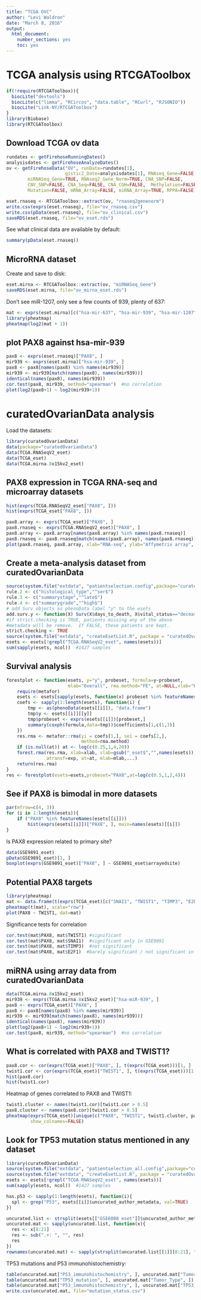 ```yaml
---
title: "TCGA OVC"
author: "Levi Waldron"
date: "March 8, 2016"
output: 
  html_document: 
    number_sections: yes
    toc: yes
---
```


# TCGA analysis using RTCGAToolbox

```r
if(!require(RTCGAToolbox)){
  biocLite("devtools")
  biocLite(c("limma", "RCircos", "data.table", "RCurl", "RJSONIO"))
  biocLite("Link-NY/RTCGAToolbox")
}
library(Biobase)
library(RTCGAToolbox)
```

## Download TCGA ov data

```r
rundates <- getFirehoseRunningDates()
analysisdates <- getFirehoseAnalyzeDates()
ov <- getFirehoseData("OV", runDate=rundates[1],
                      gistic2_Date=analysisdates[1], RNAseq_Gene=FALSE, 
        miRNASeq_Gene=TRUE, RNAseq2_Gene_Norm=TRUE, CNA_SNP=FALSE,
        CNV_SNP=FALSE, CNA_Seq=FALSE, CNA_CGH=FALSE,  Methylation=FALSE,
        Mutation=FALSE, mRNA_Array=FALSE, miRNA_Array=TRUE, RPPA=FALSE)
```

```r
eset.rnaseq <- RTCGAToolbox::extract(ov, "rnaseq2genenorm")
write.csv(exprs(eset.rnaseq), file="ov_rnaseq.csv")
write.csv(pData(eset.rnaseq), file="ov_clinical.csv")
saveRDS(eset.rnaseq, file="ov_eset.rds")
```

See what clinical data are available by default:

```r
summary(pData(eset.rnaseq))
```


## MicroRNA dataset
Create and save to disk:
```r
eset.mirna <- RTCGAToolbox::extract(ov, "miRNASeq_Gene")
saveRDS(eset.mirna, file="ov_mirna_eset.rds")
```

Don't see miR-1207, only see a few counts of 939, plenty of 637:

```r
mat <- exprs(eset.mirna)[c("hsa-mir-637", "hsa-mir-939", "hsa-mir-1207"), ]
library(pheatmap)
pheatmap(log2(mat + 1))
```

## plot PAX8 against hsa-mir-939

```r
pax8 <- exprs(eset.rnaseq)["PAX8", ]
mir939 <- exprs(eset.mirna)["hsa-mir-939", ]
pax8 <- pax8[names(pax8) %in% names(mir939)]
mir939 <- mir939[match(names(pax8), names(mir939))]
identical(names(pax8), names(mir939))
cor.test(pax8, mir939, method="spearman")  #no correlation
plot(log2(pax8+1) ~ log2(mir939+1))
```

# curatedOvarianData analysis

Load the datasets:

```r
library(curatedOvarianData)
data(package="curatedOvarianData")
data(TCGA.RNASeqV2_eset)
data(TCGA_eset)
data(TCGA.mirna.8x15kv2_eset)
```

## PAX8 expression in TCGA RNA-seq and microarray datasets

```r
hist(exprs(TCGA.RNASeqV2_eset["PAX8", ]))
hist(exprs(TCGA_eset["PAX8", ]))
```

```r
pax8.array <- exprs(TCGA_eset)["PAX8", ]
pax8.rnaseq <- exprs(TCGA.RNASeqV2_eset)["PAX8", ]
pax8.array <- pax8.array[names(pax8.array) %in% names(pax8.rnaseq)]
pax8.rnaseq <- pax8.rnaseq[match(names(pax8.array), names(pax8.rnaseq))]
plot(pax8.rnaseq, pax8.array, xlab="RNA-seq", ylab="Affymetrix array", main="PAX8 log2 expression")
```

## Create a meta-analysis dataset from curatedOvarianData

```r
source(system.file("extdata", "patientselection.config",package="curatedOvarianData"))
rule.2 <- c("histological_type","^ser$")
rule.3 <- c("summarystage","^late$")
rule.4 <- c("summarygrade","^high$")
# add Surv objects as phenoData label "y" to the esets
add.surv.y <- function(X) Surv(X$days_to_death, X$vital_status=="deceased")
#if strict.checking is TRUE, patients missing any of the above
#metadata will be remove.  If FALSE, these patients are kept.
strict.checking <- TRUE
source(system.file("extdata", "createEsetList.R", package = "curatedOvarianData"))
esets <- esets[!grepl("TCGA.RNASeqV2_eset", names(esets))]
sum(sapply(esets, ncol))  #1427 samples
```


## Survival analysis

```r
forestplot <- function(esets, y="y", probeset, formula=y~probeset,
                       mlab="Overall", rma.method="FE", at=NULL,xlab="Hazard Ratio",...) {
    require(metafor)
    esets <- esets[sapply(esets, function(x) probeset %in% featureNames(x))]
    coefs <- sapply(1:length(esets), function(i) {
        tmp <- as(phenoData(esets[[i]]), "data.frame")
        tmp$y <- esets[[i]][[y]]
        tmp$probeset <- exprs(esets[[i]])[probeset,]
        summary(coxph(formula,data=tmp))$coefficients[1,c(1,3)]
    })
    res.rma <- metafor::rma(yi = coefs[1,], sei = coefs[2,],
                            method=rma.method)
    if (is.null(at)) at <- log(c(0.25,1,4,20))
    forest.rma(res.rma, xlab=xlab, slab=gsub("_eset$","",names(esets)),
               atransf=exp, at=at, mlab=mlab,...)
    return(res.rma)
}
res <- forestplot(esets=esets,probeset="PAX8",at=log(c(0.5,1,2,4)))
```

## See if PAX8 is bimodal in more datasets

```r
par(mfrow=c(4, 3))
for (i in 1:length(esets)){
    if ("PAX8" %in% featureNames(esets[[i]]))
        hist(exprs(esets[[i]])["PAX8", ], main=names(esets)[[i]])
}
```

Is PAX8 expression related to primary site? 

```r
data(GSE9891_eset)
pData(GSE9891_eset)[1, ]
boxplot(exprs(GSE9891_eset)["PAX8", ] ~ GSE9891_eset$arrayedsite)
```

## Potential PAX8 targets

```r
library(pheatmap)
mat <- data.frame(t(exprs(TCGA_eset)[c("SNAI1", "TWIST1", "TIMP3", "E2F1", "PAX8"), ]))
pheatmap(t(mat), scale="row")
plot(PAX8 ~ TWIST1, dat=mat)
```

Significance tests for correlation

```r
cor.test(mat$PAX8, mat$TWIST1) #significant
cor.test(mat$PAX8, mat$SNAI1)  #significant only in GSE9891
cor.test(mat$PAX8, mat$TIMP3)  #not significant
cor.test(mat$PAX8, mat$E2F1)  #barely significant / not significant in GSE9891
```

## miRNA using array data from curatedOvarianData

```r
data(TCGA.mirna.8x15kv2_eset)
mir939 <- exprs(TCGA.mirna.8x15kv2_eset)["hsa-miR-939", ]
pax8 <- exprs(TCGA_eset)["PAX8", ]
pax8 <- pax8[names(pax8) %in% names(mir939)]
mir939 <- mir939[match(names(pax8), names(mir939))]
identical(names(pax8), names(mir939))
plot(log2(pax8+1) ~ log2(mir939+1))
cor.test(pax8, mir939, method="spearman")  #no correlation
```

## What is correlated with PAX8 and TWIST1?

```r
pax8.cor <- cor(exprs(TCGA_eset)["PAX8", ], t(exprs(TCGA_eset)))[1, ]
twist1.cor <- cor(exprs(TCGA_eset)["TWIST1", ], t(exprs(TCGA_eset)))[1, ]
hist(pax8.cor)
hist(twist1.cor)
```

Heatmap of genes correlated to PAX8 and TWIST1:

```r
twist1.cluster <- names(twist1.cor)[twist1.cor > 0.5]
pax8.cluster <- names(pax8.cor)[twist1.cor > 0.5]
pheatmap(exprs(TCGA_eset)[unique(c("PAX8", "TWIST1", twist1.cluster, pax8.cluster)), ],
         show_colnames=FALSE)
```

## Look for TP53 mutation status mentioned in any dataset

```r
library(curatedOvarianData)
source(system.file("extdata", "patientselection_all.config",package="curatedOvarianData"))
source(system.file("extdata", "createEsetList.R", package = "curatedOvarianData"))
esets <- esets[!grepl("TCGA.RNASeqV2_eset", names(esets))]
sum(sapply(esets, ncol))  #1427 samples

has.p53 <- sapply(1:length(esets), function(i){
  spl <- grep("P53", esets[[i]]$uncurated_author_metadata, val=TRUE)
})

uncurated.list <- strsplit(esets[["GSE6008_eset"]]$uncurated_author_metadata, "///")
uncurated.mat <- sapply(uncurated.list, function(x){
  res <- x[8:21]
  res <- sub(".+: ", "", res)
  res
})
rownames(uncurated.mat) <- sapply(strsplit(uncurated.list[[1]][8:21], ": "), function(x) x[2])
```

TP53 mutations and P53 immunohistochemistry:
```r
table(uncurated.mat["P53_immunohistochemistry", ], uncurated.mat["Tumor_Type", ])
table(uncurated.mat["TP53_mutation", ], uncurated.mat["Tumor_Type", ])
table(uncurated.mat["P53_immunohistochemistry", ], uncurated.mat["TP53_mutation", ])
write.csv(uncurated.mat, file="mutation_status.csv")
```

